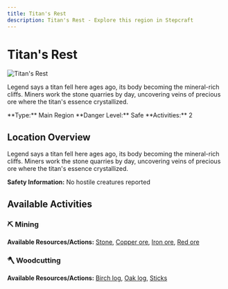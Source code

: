 ```yaml
---
title: Titan's Rest
description: Titan's Rest - Explore this region in Stepcraft
---
```


# Titan's Rest

<div className="flex items-start gap-6 mb-8">
  <div className="flex-shrink-0">
    <img src="/assets/locations/titans_rest.png" alt="Titan's Rest" className="w-32 h-32 border rounded-lg object-cover" />
  </div>
  <div className="flex-1">
    <div className="space-y-3">
      <p className="text-lg text-muted-foreground">Legend says a titan fell here ages ago, its body becoming the mineral-rich cliffs. Miners work the stone quarries by day, uncovering veins of precious ore where the titan's essence crystallized.</p>
      <div className="flex flex-wrap gap-4 text-sm">
        <span className="px-3 py-1 bg-blue-100 dark:bg-blue-900 rounded-md">
          **Type:** Main Region
        </span>
        <span className="px-3 py-1 bg-green-100 dark:bg-green-900 rounded-md">
          **Danger Level:** Safe
        </span>
        <span className="px-3 py-1 bg-purple-100 dark:bg-purple-900 rounded-md">
          **Activities:** 2
        </span>
      </div>
    </div>
  </div>
</div>

## Location Overview

Legend says a titan fell here ages ago, its body becoming the mineral-rich cliffs. Miners work the stone quarries by day, uncovering veins of precious ore where the titan's essence crystallized.

**Safety Information:** No hostile creatures reported



## Available Activities


### ⛏️ Mining

**Available Resources/Actions:** [Stone](/docs/resources/individual/stone), [Copper ore](/docs/resources/individual/copper_ore), [Iron ore](/docs/resources/individual/iron_ore), [Red ore](/docs/resources/individual/red_ore)



### 🪓 Woodcutting

**Available Resources/Actions:** [Birch log](/docs/resources/individual/birch_log), [Oak log](/docs/resources/individual/oak_log), [Sticks](/docs/resources/individual/sticks)


